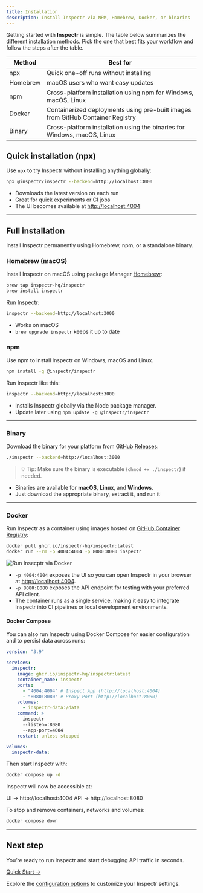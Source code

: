 ```yaml
---
title: Installation
description: Install Inspectr via NPM, Homebrew, Docker, or binaries
---
```



[//]: # (# Install Inspectr)

Getting started with **Inspectr** is simple. The table below summarizes the different installation methods. Pick the one that best fits your workflow and follow the steps after the table.

| Method   | Best for                                                                 |
|----------|--------------------------------------------------------------------------|
| npx      | Quick one-off runs without installing                                    |
| Homebrew | macOS users who want easy updates                                        |
| npm      | Cross-platform installation using npm for Windows, macOS, Linux          |
| Docker   | Containerized deployments using pre-built images from GitHub Container Registry |
| Binary   | Cross-platform installation using the binaries for Windows, macOS, Linux |

## Quick installation (npx)

Use `npx` to try Inspectr without installing anything globally:

```bash
npx @inspectr/inspectr --backend=http://localhost:3000
```

* Downloads the latest version on each run
* Great for quick experiments or CI jobs
* The UI becomes available at [http://localhost:4004](http://localhost:4004)

---

## Full installation

Install Inspectr permanently using Homebrew, npm, or a standalone binary.

### Homebrew (macOS)

Install Inspectr on macOS using package Manager [Homebrew](https://brew.sh/):

```bash
brew tap inspectr-hq/inspectr
brew install inspectr
```

Run Inspectr:

```bash
inspectr --backend=http://localhost:3000
```

* Works on macOS
* `brew upgrade inspectr` keeps it up to date

### npm

Use npm to install Inspectr on Windows, macOS and Linux.

```bash
npm install -g @inspectr/inspectr
```

Run Inspectr like this:

```bash
inspectr --backend=http://localhost:3000
```

* Installs Inspectr globally via the Node package manager.
* Update later using `npm update -g @inspectr/inspectr`

---

### Binary

Download the binary for your platform from [GitHub Releases](https://github.com/inspectr-hq/inspectr/releases):

```bash
./inspectr --backend=http://localhost:3000
```

> 💡 Tip: Make sure the binary is executable (`chmod +x ./inspectr`) if needed.

* Binaries are available for **macOS**, **Linux**, and **Windows**.
* Just download the appropriate binary, extract it, and run it

---

### Docker

Run Inspectr as a container using images hosted on [GitHub Container Registry](https://ghcr.io/inspectr-hq/inspectr:latest):

```bash
docker pull ghcr.io/inspectr-hq/inspectr:latest
docker run --rm -p 4004:4004 -p 8080:8080 inspectr
```

<Image src={dockerTerminal} alt="Run Insecptr via Docker" width={640} />

* `-p 4004:4004` exposes the UI so you can open Inspectr in your browser at [http://localhost:4004](http://localhost:4004).
* `-p 8080:8080` exposes the API endpoint for testing with your preferred API client.
* The container runs as a single service, making it easy to integrate Inspectr into CI pipelines or local development environments.

#### Docker Compose

You can also run Inspectr using Docker Compose for easier configuration and to persist data across runs:

```yaml
version: "3.9"

services:
  inspectr:
    image: ghcr.io/inspectr-hq/inspectr:latest
    container_name: inspectr
    ports:
      - "4004:4004" # Inspect App (http://localhost:4004)
      - "8080:8080" # Proxy Port (http://localhost:8080)
    volumes:
      - inspectr-data:/data
    command: >
      inspectr
      --listen=:8080
      --app-port=4004
    restart: unless-stopped

volumes:
  inspectr-data:
```

Then start Inspectr with:

```bash
docker compose up -d
```

Inspectr will now be accessible at:

UI → http://localhost:4004
API → http://localhost:8080

To stop and remove containers, networks and volumes:

```bash
docker compose down
```

---

## Next step

You’re ready to run Inspectr and start debugging API traffic in seconds.

[Quick Start →](/docs/getting-started/quick-start)

Explore the [configuration options](/docs/configuration) to customize your Inspectr settings.
